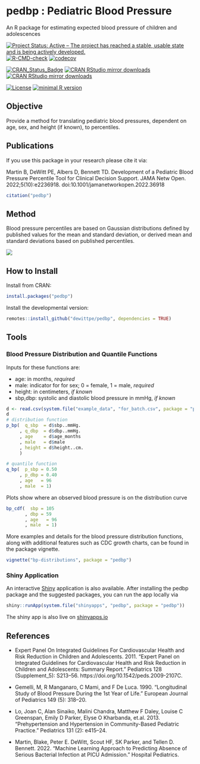# pedbp : Pediatric Blood Pressure
An R package for estimating expected blood pressure of children and adolescences

[![Project Status: Active – The project has reached a stable, usable state and is being actively developed.](https://www.repostatus.org/badges/latest/active.svg)](https://www.repostatus.org/#active)
[![R-CMD-check](https://github.com/dewittpe/pedbp/actions/workflows/R-CMD-check.yaml/badge.svg)](https://github.com/dewittpe/pedbp/actions/workflows/R-CMD-check.yaml)
[![codecov](https://codecov.io/gh/dewittpe/pedbp/branch/main/graph/badge.svg?token=DYiVkUwKrP)](https://app.codecov.io/gh/dewittpe/pedbp)

[![CRAN_Status_Badge](http://www.r-pkg.org/badges/version/pedbp)](https://cran.r-project.org/package=pedbp)
[![CRAN RStudio mirror downloads](http://cranlogs.r-pkg.org/badges/pedbp)](https://www.r-pkg.org/pkg/pedbp)
[![CRAN RStudio mirror downloads](http://cranlogs.r-pkg.org/badges/grand-total/pedbp)](https://www.r-pkg.org/pkg/pedbp)

[![License](https://img.shields.io/badge/licence-GPL--2-blue.svg)](https://www.gnu.org/licenses/old-licenses/gpl-2.0.html)
[![minimal R version](https://img.shields.io/badge/R%3E%3D-3.5.0-6666ff.svg)](https://cran.r-project.org/)

## Objective
Provide a method for translating pediatric blood pressures, dependent on age,
sex, and height (if known), to percentiles.

## Publications

If you use this package in your research please cite it via:

Martin B, DeWitt PE, Albers D, Bennett TD. Development of a Pediatric Blood
Pressure Percentile Tool for Clinical Decision Support. JAMA Netw Open.
2022;5(10):e2236918. doi:10.1001/jamanetworkopen.2022.36918

```r
citation("pedbp")
```

## Method
Blood pressure percentiles are based on Gaussian distributions defined by published
values for the mean and standard deviation, or derived mean and standard
deviations based on published percentiles.

![](inst/images/flowchart.png)

## How to Install

Install from CRAN:

```r
install.packages("pedbp")
```

Install the developmental version:
```r
remotes::install_github("dewittpe/pedbp", dependencies = TRUE)
```

## Tools

### Blood Pressure Distribution and Quantile Functions

Inputs for these functions are:

* age: in months, _required_
* male: indicator for for sex; 0 = female, 1 = male, _required_
* height: in centimeters, _if known_
* sbp,dbp: systolic and diastolic blood pressure in mmHg, _if known_

```r
d <- read.csv(system.file("example_data", "for_batch.csv", package = "pedbp"))
d
# distribution function
p_bp(  q_sbp  = d$sbp..mmHg.
     , q_dbp  = d$dbp..mmHg.
     , age    = d$age_months
     , male   = d$male
     , height = d$height..cm.
     )

# quantile function
q_bp(  p_sbp = 0.50
     , p_dbp = 0.40
     , age   = 96
     , male  = 1)
```

Plots show where an observed blood pressure is on the distribution curve
```r
bp_cdf(  sbp = 105
       , dbp = 59
       , age   = 96
       , male  = 1)
```

More examples and details for the blood pressure distribution functions, along
with additional features such as CDC growth charts, can be found in the package
vignette.
```r
vignette("bp-distributions", package = "pedbp")
```

### Shiny Application
An interactive [Shiny](https://shiny.rstudio.com/) application is also available.
After installing the pedbp package and the suggested
packages, you can run the app locally via
```r
shiny::runApp(system.file("shinyapps", "pedbp", package = "pedbp"))
```

The shiny app is also live on [shinyapps.io](https://dewittpe.shinyapps.io/pedbp/)

## References

* Expert Panel On Integrated Guidelines For Cardiovascular Health and Risk Reduction in Children and Adolescents. 2011. “Expert Panel on Integrated Guidelines for Cardiovascular Health and Risk Reduction in Children and Adolescents: Summary Report.” Pediatrics 128 (Supplement_5): S213–56. https://doi.org/10.1542/peds.2009-2107C.

* Gemelli, M, R Manganaro, C Mami, and F De Luca. 1990. “Longitudinal Study of Blood Pressure During the 1st Year of Life.” European Journal of Pediatrics 149 (5): 318–20.

* Lo, Joan C, Alan Sinaiko, Malini Chandra, Matthew F Daley, Louise C Greenspan, Emily D Parker, Elyse O Kharbanda, et.al. 2013. “Prehypertension and Hypertension in Community-Based Pediatric Practice.” Pediatrics 131 (2): e415–24.

* Martin, Blake, Peter E. DeWitt, Scout HF, SK Parker, and Tellen D. Bennett. 2022. “Machine Learning Approach to Predicting Absence of Serious Bacterial Infection at PICU Admission.” Hospital Pediatrics.


